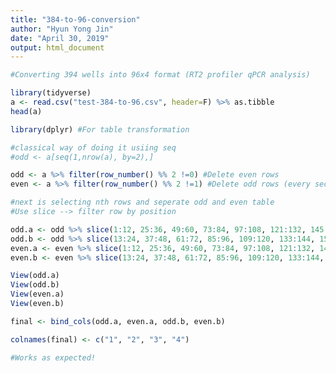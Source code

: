 ```yaml
---
title: "384-to-96-conversion"
author: "Hyun Yong Jin"
date: "April 30, 2019"
output: html_document
---
```



```r
#Converting 394 wells into 96x4 format (RT2 profiler qPCR analysis)

library(tidyverse)
a <- read.csv("test-384-to-96.csv", header=F) %>% as.tibble
head(a)

library(dplyr) #For table transformation

#classical way of doing it usiing seq
#odd <- a[seq(1,nrow(a), by=2),]

odd <- a %>% filter(row_number() %% 2 !=0) #Delete even rows
even <- a %>% filter(row_number() %% 2 !=1) #Delete odd rows (every second rows starting from 1) %% is mod

#next is selecting nth rows and seperate odd and even table
#Use slice --> filter row by position

odd.a <- odd %>% slice(1:12, 25:36, 49:60, 73:84, 97:108, 121:132, 145:156, 169:180)
odd.b <- odd %>% slice(13:24, 37:48, 61:72, 85:96, 109:120, 133:144, 157:168, 181:192)
even.a <- even %>% slice(1:12, 25:36, 49:60, 73:84, 97:108, 121:132, 145:156, 169:180)
even.b <- even %>% slice(13:24, 37:48, 61:72, 85:96, 109:120, 133:144, 157:168, 181:192)

View(odd.a)
View(odd.b)
View(even.a)
View(even.b)

final <- bind_cols(odd.a, even.a, odd.b, even.b)

colnames(final) <- c("1", "2", "3", "4")

#Works as expected!


```
